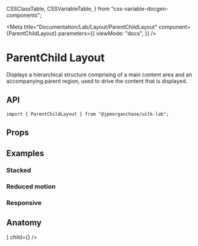   CSSClassTable,
  CSSVariableTable,
} from "css-variable-docgen-components";

<Meta
  title="Documentation/Lab/Layout/ParentChildLayout"
  component={ParentChildLayout}
  parameters={{
    viewMode: "docs",
  }}
/>

# ParentChild Layout

Displays a hierarchical structure comprising of a main content area and an accompanying parent region, used to drive the content that is displayed.

<Canvas>
  <Story id="lab-layout-parentchildlayout--default-parent-child-layout" />
</Canvas>

## API

```
import { ParentChildLayout } from "@jpmorganchase/uitk-lab";
```

## Props

<ArgsTable of={ParentChildLayout} />

## Examples

### Stacked

<Canvas>
  <Story id="lab-layout-parentchildlayout--toolkit-parent-child-layout-stacked" />
</Canvas>

### Reduced motion

<Canvas>
  <Story id="lab-layout-parentchildlayout--toolkit-parent-child-layout-reduced-motion" />
</Canvas>

### Responsive

<Canvas>
  <Story id="lab-layout-parentchildlayout--toolkit-parent-child-layout-responsive" />
</Canvas>

## Anatomy

<Canvas>
  <ComponentAnatomy showLegend>
    <ParentChildLayout style={{ border: "dashed 1px black", padding: "1rem" }}
    parent={<FlexItem style={{ border: "dashed 1px black", padding: "1rem" }}/>}
    child={<FlexItem style={{ border: "dashed 1px black", padding: "1rem" }}/>}
    />
  </ComponentAnatomy>
</Canvas>
